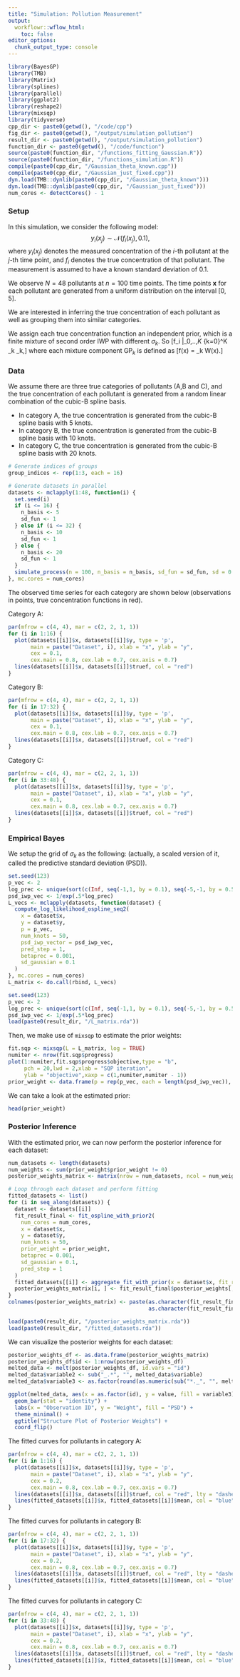 ```yaml
---
title: "Simulation: Pollution Measurement"
output:
  workflowr::wflow_html:
    toc: false
editor_options:
  chunk_output_type: console
---
```


```r
library(BayesGP)
library(TMB)
library(Matrix)
library(splines)
library(parallel)
library(ggplot2)
library(reshape2)
library(mixsqp)
library(tidyverse)
cpp_dir <- paste0(getwd(), "/code/cpp")
fig_dir <- paste0(getwd(), "/output/simulation_pollution")
result_dir <- paste0(getwd(), "/output/simulation_pollution")
function_dir <- paste0(getwd(), "/code/function")
source(paste0(function_dir, "/functions_fitting_Gaussian.R"))
source(paste0(function_dir, "/functions_simulation.R"))
compile(paste0(cpp_dir, "/Gaussian_theta_known.cpp"))
compile(paste0(cpp_dir, "/Gaussian_just_fixed.cpp"))
dyn.load(TMB::dynlib(paste0(cpp_dir, "/Gaussian_theta_known")))
dyn.load(TMB::dynlib(paste0(cpp_dir, "/Gaussian_just_fixed")))
num_cores <- detectCores() - 1
```


### **Setup**

In this simulation, we consider the following model:
$$y_i(x_j) \sim \mathcal{N}\big(f_i(x_j), 0.1\big),$$
where $y_i(x_j)$ denotes the measured concentration of the $i$-th pollutant at the $j$-th time point, and $f_i$ denotes the true concentration of that pollutant. The measurement is assumed to have a known standard deviation of $0.1$. 

We observe $N = 48$ pollutants at $n = 100$ time points. 
The time points $\boldsymbol{x}$ for each pollutant are generated from a uniform distribution on the interval $[0, 5]$. 

We are interested in inferring the true concentration of each pollutant as well as grouping them into similar categories.

We assign each true concentration function an independent prior, which is a finite mixture of second order IWP with different $\sigma_k$. So \[f_i |\pi_0,..,\pi_K \overset{d}{=} \sum_{k=0}^K \pi_k \text{GP}_k,\] where each mixture component $\text{GP}_k$ is defined as \[\frac{\partial^2}{\partial x^2}f(x) = \sigma_k W(x).\]

### **Data**

We assume there are three true categories of pollutants (A,B and C), and the true concentration of each pollutant is generated from a random linear combination of the cubic-B spline basis.

- In category A, the true concentration is generated from the cubic-B spline basis with 5 knots. 
- In category B, the true concentration is generated from the cubic-B spline basis with 10 knots. 
- In category C, the true concentration is generated from the cubic-B spline basis with 20 knots.

```r
# Generate indices of groups
group_indices <- rep(1:3, each = 16)

# Generate datasets in parallel
datasets <- mclapply(1:48, function(i) {
  set.seed(i)
  if (i <= 16) {
    n_basis <- 5
    sd_fun <- 1
  } else if (i <= 32) {
    n_basis <- 10
    sd_fun <- 1
  } else {
    n_basis <- 20
    sd_fun <- 1
  }
  simulate_process(n = 100, n_basis = n_basis, sd_fun = sd_fun, sd = 0.1)
}, mc.cores = num_cores)
```


The observed time series for each category are shown below (observations in points, true concentration functions in red).

Category A:

```r
par(mfrow = c(4, 4), mar = c(2, 2, 1, 1))  
for (i in 1:16) {
  plot(datasets[[i]]$x, datasets[[i]]$y, type = 'p',  
       main = paste("Dataset", i), xlab = "x", ylab = "y",
       cex = 0.1,
       cex.main = 0.8, cex.lab = 0.7, cex.axis = 0.7)  
  lines(datasets[[i]]$x, datasets[[i]]$truef, col = "red")
}
```

Category B:

```r
par(mfrow = c(4, 4), mar = c(2, 2, 1, 1))  
for (i in 17:32) {
  plot(datasets[[i]]$x, datasets[[i]]$y, type = 'p',  
       main = paste("Dataset", i), xlab = "x", ylab = "y",
       cex = 0.1,
       cex.main = 0.8, cex.lab = 0.7, cex.axis = 0.7)  
  lines(datasets[[i]]$x, datasets[[i]]$truef, col = "red")
}
```


Category C:

```r
par(mfrow = c(4, 4), mar = c(2, 2, 1, 1))  
for (i in 33:48) {
  plot(datasets[[i]]$x, datasets[[i]]$y, type = 'p',  
       main = paste("Dataset", i), xlab = "x", ylab = "y",
       cex = 0.1,
       cex.main = 0.8, cex.lab = 0.7, cex.axis = 0.7)  
  lines(datasets[[i]]$x, datasets[[i]]$truef, col = "red")
}
```


### **Empirical Bayes**

We setup the grid of $\sigma_k$ as the following: (actually, a scaled version of it, called the predictive standard deviation (PSD)).
```r
set.seed(123)
p_vec <- 2
log_prec <- unique(sort(c(Inf, seq(-1,1, by = 0.1), seq(-5,-1, by = 0.5), seq(1,5, by = 0.5), seq(-10,-5, by = 1), seq(5,10, by = 1)), decreasing = T))
psd_iwp_vec <- 1/exp(.5*log_prec)
L_vecs <- mclapply(datasets, function(dataset) {
  compute_log_likelihood_ospline_seq2(
    x = dataset$x,
    y = dataset$y,
    p = p_vec,
    num_knots = 50,
    psd_iwp_vector = psd_iwp_vec,
    pred_step = 1,
    betaprec = 0.001,
    sd_gaussian = 0.1
  )
}, mc.cores = num_cores)
L_matrix <- do.call(rbind, L_vecs)
```
```r
set.seed(123)
p_vec <- 2
log_prec <- unique(sort(c(Inf, seq(-1,1, by = 0.1), seq(-5,-1, by = 0.5), seq(1,5, by = 0.5), seq(-10,-5, by = 1), seq(5,10, by = 1)), decreasing = T))
psd_iwp_vec <- 1/exp(.5*log_prec)
load(paste0(result_dir, "/L_matrix.rda"))
```

Then, we make use of $\texttt{mixsqp}$ to estimate the prior weights:  
```r
fit.sqp <- mixsqp(L = L_matrix, log = TRUE)
numiter <- nrow(fit.sqp$progress)
plot(1:numiter,fit.sqp$progress$objective,type = "b",
     pch = 20,lwd = 2,xlab = "SQP iteration",
     ylab = "objective",xaxp = c(1,numiter,numiter - 1))
prior_weight <- data.frame(p = rep(p_vec, each = length(psd_iwp_vec)), psd_iwp = psd_iwp_vec, prior_weight = fit.sqp$x)
```

We can take a look at the estimated prior:
```r
head(prior_weight)
```


### **Posterior Inference**

With the estimated prior, we can now perform the posterior inference for each dataset:

```r
num_datasets <- length(datasets)
num_weights <- sum(prior_weight$prior_weight != 0)
posterior_weights_matrix <- matrix(nrow = num_datasets, ncol = num_weights)

# Loop through each dataset and perform fitting
fitted_datasets <- list()
for (i in seq_along(datasets)) {
  dataset <- datasets[[i]]
  fit_result_final <- fit_ospline_with_prior2(
    num_cores = num_cores,
    x = dataset$x,
    y = dataset$y,
    num_knots = 50,
    prior_weight = prior_weight,
    betaprec = 0.001,
    sd_gaussian = 0.1,
    pred_step = 1
  )
  fitted_datasets[[i]] <- aggregate_fit_with_prior(x = dataset$x, fit_results_with_prior = fit_result_final)$summary_df
  posterior_weights_matrix[i, ] <- fit_result_final$posterior_weights[, "posterior_weight"]
}
colnames(posterior_weights_matrix) <- paste(as.character(fit_result_final$posterior_weights[, "p"]),
                                            as.character(fit_result_final$posterior_weights[, "psd_iwp"]), sep = "_")
```

```r
load(paste0(result_dir, "/posterior_weights_matrix.rda"))
load(paste0(result_dir, "/fitted_datasets.rda"))
```


We can visualize the posterior weights for each dataset:
```r
posterior_weights_df <- as.data.frame(posterior_weights_matrix)
posterior_weights_df$id <- 1:nrow(posterior_weights_df)
melted_data <- melt(posterior_weights_df, id.vars = "id")
melted_data$variable2 <- sub("_.*", "", melted_data$variable)
melted_data$variable3 <- as.factor(round(as.numeric(sub("*._", "", melted_data$variable)), 3))

ggplot(melted_data, aes(x = as.factor(id), y = value, fill = variable3)) +
  geom_bar(stat = "identity") +
  labs(x = "Observation ID", y = "Weight", fill = "PSD") +
  theme_minimal() +
  ggtitle("Structure Plot of Posterior Weights") +
  coord_flip() 
```

The fitted curves for pollutants in category A:

```r
par(mfrow = c(4, 4), mar = c(2, 2, 1, 1))  
for (i in 1:16) {
  plot(datasets[[i]]$x, datasets[[i]]$y, type = 'p',  
       main = paste("Dataset", i), xlab = "x", ylab = "y",
       cex = 0.2,
       cex.main = 0.8, cex.lab = 0.7, cex.axis = 0.7)  
  lines(datasets[[i]]$x, datasets[[i]]$truef, col = "red", lty = "dashed", lwd = 1.5)
  lines(fitted_datasets[[i]]$x, fitted_datasets[[i]]$mean, col = "blue", lwd = 1.2)
}
```


The fitted curves for pollutants in category B:

```r
par(mfrow = c(4, 4), mar = c(2, 2, 1, 1))  
for (i in 17:32) {
  plot(datasets[[i]]$x, datasets[[i]]$y, type = 'p',  
       main = paste("Dataset", i), xlab = "x", ylab = "y",
       cex = 0.2,
       cex.main = 0.8, cex.lab = 0.7, cex.axis = 0.7)  
  lines(datasets[[i]]$x, datasets[[i]]$truef, col = "red", lty = "dashed", lwd = 1.5)
  lines(fitted_datasets[[i]]$x, fitted_datasets[[i]]$mean, col = "blue", lwd = 1.2)
}
```


The fitted curves for pollutants in category C:

```r
par(mfrow = c(4, 4), mar = c(2, 2, 1, 1))  
for (i in 33:48) {
  plot(datasets[[i]]$x, datasets[[i]]$y, type = 'p',  
       main = paste("Dataset", i), xlab = "x", ylab = "y",
       cex = 0.2,
       cex.main = 0.8, cex.lab = 0.7, cex.axis = 0.7)  
  lines(datasets[[i]]$x, datasets[[i]]$truef, col = "red", lty = "dashed", lwd = 1.5)
  lines(fitted_datasets[[i]]$x, fitted_datasets[[i]]$mean, col = "blue", lwd = 1.2)
}
```





